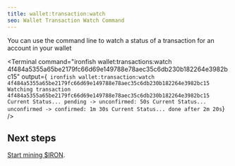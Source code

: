 ```yaml
---
title: wallet:transaction:watch
seo: Wallet Transaction Watch Command
---
```


You can use the command line to watch a status of a transaction for an account in your wallet

<Terminal
  command="ironfish wallet:transactions:watch 4f484a5355a65be2179fc66d69e149788e78aec35c6db230b182264e3982bc15"
  output={`
ironfish wallet:transaction:watch 4f484a5355a65be2179fc66d69e149788e78aec35c6db230b182264e3982bc15
Watching transaction 4f484a5355a65be2179fc66d69e149788e78aec35c6db230b182264e3982bc15
Current Status... pending -> unconfirmed: 50s
Current Status... unconfirmed -> confirmed: 1m 30s
Current Status... done after 2m 20s`}
/>

## Next steps

[Start mining $IRON](/use/get-started/mining).
